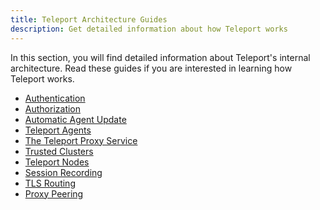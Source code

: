 ```yaml
---
title: Teleport Architecture Guides
description: Get detailed information about how Teleport works
---
```


In this section, you will find detailed information about Teleport's internal
architecture. Read these guides if you are interested in learning how Teleport
works.

- [Authentication](authentication.mdx)
- [Authorization](authorization.mdx)
- [Automatic Agent Update](agent-update-management.mdx)
- [Teleport Agents](agents.mdx)
- [The Teleport Proxy Service](proxy.mdx)
- [Trusted Clusters](trustedclusters.mdx)
- [Teleport Nodes](agents.mdx)
- [Session Recording](session-recording.mdx)
- [TLS Routing](tls-routing.mdx)
- [Proxy Peering](proxy-peering.mdx)
